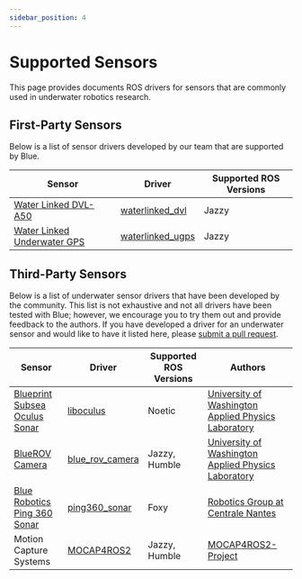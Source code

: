 ```yaml
---
sidebar_position: 4
---
```


# Supported Sensors

This page provides documents ROS drivers for sensors that are commonly used in underwater
robotics research.

## First-Party Sensors

Below is a list of sensor drivers developed by our team that are supported by Blue.

| Sensor                                                                | Driver                                                                            | Supported ROS Versions |
| --------------------------------------------------------------------- | --------------------------------------------------------------------------------- | ---------------------- |
| [Water Linked DVL-A50](https://waterlinked.com/dvl)                   | [waterlinked_dvl](https://github.com/Robotic-Decision-Making-Lab/waterlinked_dvl) | Jazzy                  |
| [Water Linked Underwater GPS](https://waterlinked.com/underwater-gps) | [waterlinked_ugps]()                                                              | Jazzy                  |

## Third-Party Sensors

Below is a list of underwater sensor drivers that have been developed by the community. This list is
not exhaustive and not all drivers have been tested with Blue; however, we encourage you to try them out
and provide feedback to the authors. If you have developed a driver for an underwater sensor and would like
to have it listed here, please [submit a pull request](/contributing).

| Sensor                                                                                                    | Driver                                                                              | Supported ROS Versions | Authors                                                                                         |
| --------------------------------------------------------------------------------------------------------- | ----------------------------------------------------------------------------------- | ---------------------- | ----------------------------------------------------------------------------------------------- |
| [Blueprint Subsea Oculus Sonar](https://www.blueprintsubsea.com/oculus/)                                  | [liboculus](https://github.com/apl-ocean-engineering/liboculus)                     | Noetic                 | [University of Washington Applied Physics Laboratory](https://github.com/apl-ocean-engineering) |
| [BlueROV Camera](https://bluerobotics.com/product-category/sensors-cameras/cameras/)                      | [blue_rov_camera](https://gitlab.com/apl-ocean-engineering/bluerov/blue_rov_camera) | Jazzy, Humble          | [University of Washington Applied Physics Laboratory](https://github.com/apl-ocean-engineering) |
| [Blue Robotics Ping 360 Sonar](https://bluerobotics.com/store/sonars/imaging-sonars/ping360-sonar-r1-rp/) | [ping360_sonar](https://github.com/CentraleNantesRobotics/ping360_sonar)            | Foxy                   | [Robotics Group at Centrale Nantes](https://github.com/CentraleNantesRobotics)                  |
| Motion Capture Systems                                                                                    | [MOCAP4ROS2](https://mocap4ros2-project.github.io/index.html)                       | Jazzy, Humble          | [MOCAP4ROS2-Project](https://github.com/MOCAP4ROS2-Project)                                     |
